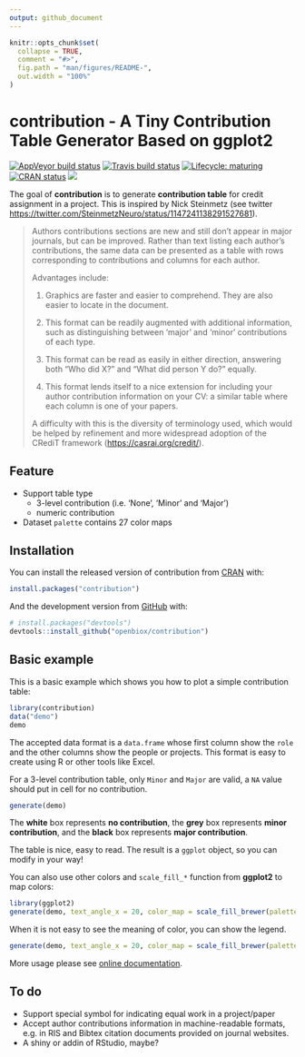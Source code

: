 ```yaml
---
output: github_document
---
```


<!-- README.md is generated from README.Rmd. Please edit that file -->

```r
knitr::opts_chunk$set(
  collapse = TRUE,
  comment = "#>",
  fig.path = "man/figures/README-",
  out.width = "100%"
)
```
# contribution - A Tiny Contribution Table Generator Based on ggplot2

<!-- badges: start -->
[![AppVeyor build status](https://ci.appveyor.com/api/projects/status/github/ShixiangWang/contribution?branch=master&svg=true)](https://ci.appveyor.com/project/ShixiangWang/contribution)
[![Travis build status](https://travis-ci.org/openbiox/contribution.svg?branch=master)](https://travis-ci.org/openbiox/contribution)
[![Lifecycle: maturing](https://img.shields.io/badge/lifecycle-maturing-blue.svg)](https://www.tidyverse.org/lifecycle/#maturing)
[![CRAN status](https://www.r-pkg.org/badges/version/contribution)](https://cran.r-project.org/package=contribution)
[![](https://cranlogs.r-pkg.org/badges/grand-total/contribution?color=green)](https://cran.r-project.org/package=contribution)
<!-- badges: end -->

The goal of **contribution** is to generate **contribution table** for credit assignment in a project. 
This is inspired by Nick Steinmetz (see twitter <https://twitter.com/SteinmetzNeuro/status/1147241138291527681>). 

> Authors contributions sections are new and still don’t appear in major journals, but can be improved. Rather than text listing each author’s contributions, the same data can be presented as a table with rows corresponding to contributions and columns for each author.
>
> Advantages include: 
>
> 1. Graphics are faster and easier to comprehend. They are also easier to locate in the document.
>
> 2. This format can be readily augmented with additional information, such as distinguishing between ‘major’ and ‘minor’ contributions of each type.
>
> 3. This format can be read as easily in either direction, answering both "Who did X?" and "What did person Y do?" equally. 
>
> 4. This format lends itself to a nice extension for including your author contribution information on your CV: a similar table where each column is one of your papers.
>
>
> A difficulty with this is the diversity of terminology used, which would be helped by refinement and more widespread adoption of the CRediT framework (<https://casrai.org/credit/>). 

## Feature

* Support table type
  * 3-level contribution (i.e. 'None', 'Minor' and 'Major')
  * numeric contribution
* Dataset `palette` contains 27 color maps


## Installation

You can install the released version of contribution from [CRAN](https://CRAN.R-project.org) with:

``` r
install.packages("contribution")
```

And the development version from [GitHub](https://github.com/) with:

``` r
# install.packages("devtools")
devtools::install_github("openbiox/contribution")
```

## Basic example

This is a basic example which shows you how to plot a simple contribution table:

```r
library(contribution)
data("demo")
demo
```

The accepted data format is a `data.frame` whose first column show the `role` and the other 
columns show the people or projects. This format is easy to create using R or other tools like Excel.  

For a 3-level contribution table, only `Minor` and `Major` are valid, a `NA` value should put 
in cell for no contribution.

```r
generate(demo)
```

The **white** box represents **no contribution**, the **grey** box represents **minor contribution**, 
and the **black** box represents **major contribution**.

The table is nice, easy to read. The result is a `ggplot` object, so you can modify in your way!

You can also use other colors and `scale_fill_*` function from **ggplot2** to map colors:

```r
library(ggplot2)
generate(demo, text_angle_x = 20, color_map = scale_fill_brewer(palette ="Oranges"))
```

When it is not easy to see the meaning of color, you can show the legend.

```r
generate(demo, text_angle_x = 20, color_map = scale_fill_brewer(palette ="Set1"), show_legend = TRUE)
```

More usage please see [online documentation](https://openbiox.github.io/contribution/).

## To do

* Support special symbol for indicating equal work in a project/paper
* Accept author contributions information in machine-readable formats, e.g. in RIS and Bibtex citation documents provided on journal websites.
* A shiny or addin of RStudio, maybe?

